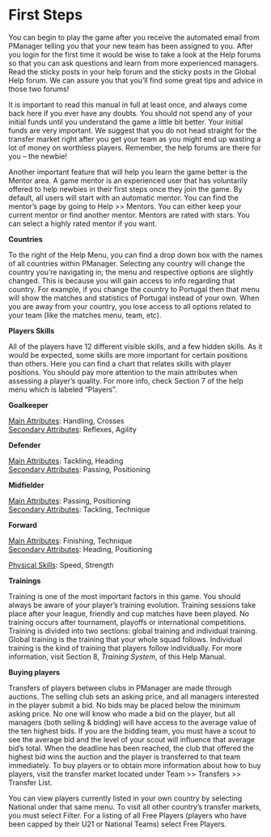 
# First Steps

You can begin to play the game after you receive the automated email from PManager telling you that your new team has been assigned to you. After you login for the first time it would be wise to take a look at the Help forums so that you can ask questions and learn from more experienced managers. Read the sticky posts in your help forum and the sticky posts in the Global Help forum. We can assure you that you'll find some great tips and advice in those two forums!

It is important to read this manual in full at least once, and always come back here if you ever have any doubts. You should not spend any of your initial funds until you understand the game a little bit better. Your initial funds are very important. We suggest that you do not head straight for the transfer market right after you get your team as you might end up wasting a lot of money on worthless players. Remember, the help forums are there for you – the newbie!

Another important feature that will help you learn the game better is the Mentor area. A game mentor is an experienced user that has voluntarily offered to help newbies in their first steps once they join the game. By default, all users will start with an automatic mentor. You can find the mentor's page by going to Help \>\> Mentors. You can either keep your current mentor or find another mentor. Mentors are rated with stars. You can select a highly rated mentor if you want.

**Countries**

To the right of the Help Menu, you can find a drop down box with the names of all countries within PManager. Selecting any country will change the country you're navigating in; the menu and respective options are slightly changed. This is because you will gain access to info regarding that country. For example, if you change the country to Portugal then that menu will show the matches and statistics of Portugal instead of your own. When you are away from your country, you lose access to all options related to your team (like the matches menu, team, etc).

**Players Skills**

All of the players have 12 different visible skills, and a few hidden skills. As it would be expected, some skills are more important for certain positions than others. Here you can find a chart that relates skills with player positions. You should pay more attention to the main attributes when assessing a player's quality. For more info, check Section 7 of the help menu which is labeled "Players".

**Goalkeeper**

[Main Attributes]{.underline}: Handling, Crosses \
[Secondary Attributes]{.underline}: Reflexes, Agility

**Defender**

[Main Attributes]{.underline}: Tackling, Heading \
[Secondary Attributes]{.underline}: Passing, Positioning

**Midfielder**

[Main Attributes]{.underline}: Passing, Positioning\
[Secondary Attributes]{.underline}: Tackling, Technique

**Forward**

[Main Attributes]{.underline}: Finishing, Technique\
[Secondary Attributes]{.underline}: Heading, Positioning

[Physical Skills]{.underline}: Speed, Strength

**Trainings**

Training is one of the most important factors in this game. You should always be aware of your player's training evolution. Training sessions take place after your league, friendly and cup matches have been played. No training occurs after tournament, playoffs or international competitions. Training is divided into two sections: global training and individual training. Global training is the training that your whole squad follows. Individual training is the kind of training that players follow individually. For more information, visit Section 8, *Training System*, of this Help Manual.

**Buying players**

Transfers of players between clubs in PManager are made through auctions. The selling club sets an asking price, and all managers interested in the player submit a bid. No bids may be placed below the minimum asking price. No one will know who made a bid on the player, but all managers (both selling & bidding) will have access to the average value of the ten highest bids. If you are the bidding team, you must have a scout to see the average bid and the level of your scout will influence that average bid's total. When the deadline has been reached, the club that offered the highest bid wins the auction and the player is transferred to that team immediately. To buy players or to obtain more information about how to buy players, visit the transfer market located under Team \>\> Transfers \>\> Transfer List.

You can view players currently listed in your own country by selecting National under that same menu. To visit all other country’s transfer markets, you must select Filter. For a listing of all Free Players (players who have been capped by their U21 or National Teams) select Free Players.
